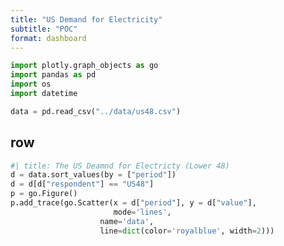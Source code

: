 ```yaml
--- 
title: "US Demand for Electricity"
subtitle: "POC"
format: dashboard
--- 
```


```python
import plotly.graph_objects as go
import pandas as pd
import os
import datetime
```

```python
data = pd.read_csv("../data/us48.csv")

```


## row

```python
#| title: The US Deamnd for Electricty (Lower 48)
d = data.sort_values(by = ["period"])
d = d[d["respondent"] == "US48"]
p = go.Figure()
p.add_trace(go.Scatter(x = d["period"], y = d["value"],
                       mode='lines',
                    name='data',
                    line=dict(color='royalblue', width=2)))

```

